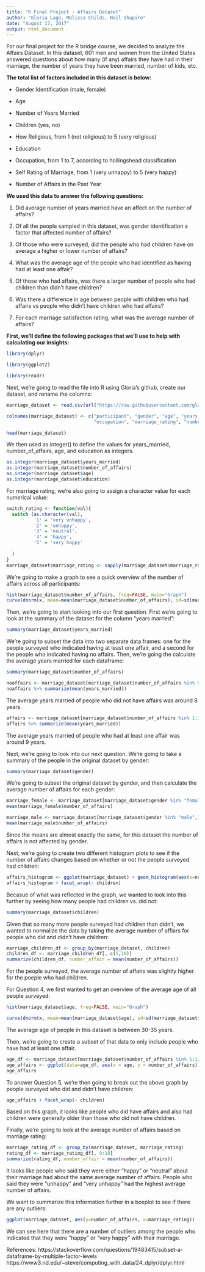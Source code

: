 ---
title: "R Final Project - Affairs Dataset"
author: "Gloria Lago, Melissa Childs, Neil Shapiro"
date: "August 17, 2017"
output: html_document
---
For our final project for the R bridge course, we decided to analyze the Affairs Dataset. In this dataset, 601 men and women from the United States answered questions about how many (if any) affairs they have had in their marriage, the number of years they have been married, number of kids, etc. 


**The total list of factors included in this dataset is below:**

  - Gender Identification (male, female)

  - Age

  - Number of Years Married

  - Children (yes, no)

  - How Religious, from 1 (not religious) to 5 (very religious)

  - Education

  - Occupation, from 1 to 7, according to hollingshead classification 

  - Self Rating of Marriage, from 1 (very unhappy) to 5 (very happy)

  - Number of Affairs in the Past Year



**We used this data to answer the following questions:**

1. Did average number of years married have an affect on the number of affairs?

2. Of all the people sampled in this dataset, was gender identification a factor that affected number of affairs?

3. Of those who were surveyed, did the people who had children have on average a higher or lower number of affairs?

4. What was the average age of the people who had identified as having had at least one affair?

5. Of those who had affairs, was there a larger number of people who had children than didn't have children? 

6. Was there a difference in age between people with children who had affairs vs people who didn't have children who had affairs?

7. For each marriage satisfaction rating, what was the average number of affairs?

**First, we'll define the following packages that we'll use to help with calculating our insights:**

```{r, echo=TRUE}
library(dplyr)
```
```{r, echo=TRUE}
library(ggplot2)
```
```{r, echo=TRUE}
library(readr)
```


Next, we're going to read the file into R using Gloria's github, create our dataset, and rename the columns:
```{r}
marriage_dataset <- read.csv(url("https://raw.githubusercontent.com/glago66/Final-Project/master/affairs.csv"))

colnames(marriage_dataset) <- c("participant", "gender", "age", "years_married", "children", "religious", "education",
                                "occupation", "marriage_rating", "number_of_affairs")

head(marriage_dataset)
```

We then used as.integer() to define the values for years_married, number_of_affairs, age, and education as integers.
```{r, message=FALSE, warning=FALSE, include=FALSE}
as.integer(marriage_dataset$years_married)
as.integer(marriage_dataset$number_of_affairs)
as.integer(marriage_dataset$age)
as.integer(marriage_dataset$education)
```
For marriage rating, we're also going to assign a character value for each numerical value:

```{r}
switch_rating <- function(val){
  switch (as.character(val),
          '1' = 'very unhappy',
          '2' = 'unhappy',
          '3' = 'neutral',
          '4' = 'happy',
          '5' = 'very happy'
          
  )
}
marriage_dataset$marriage_rating <- sapply(marriage_dataset$marriage_rating, switch_rating)
```



We're going to make a graph to see a quick overview of the number of affairs across all participants:

```{r}
hist(marriage_dataset$number_of_affairs, freq=FALSE, main="Graph") 
curve(dnorm(x, mean=mean(marriage_dataset$number_of_affairs), sd=sd(marriage_dataset$number_of_affairs)), add = TRUE, col='tomato3', lwd= '3') 
```



Then, we're going to start looking into our first question. First we're going to look at the summary of the dataset for the column "years married":
```{r}
summary(marriage_dataset$years_married)

```

We're going to subset the data into two separate data frames: one for the people surveyed who indicated having at least one affair, and a second for the people who indicated having no affairs. Then, we're going the calculate the average years married for each dataframe:
```{r}
summary(marriage_dataset$number_of_affairs)
```
```{r}
noaffairs <- marriage_dataset[marriage_dataset$number_of_affairs %in% 0,]
noaffairs %>% summarize(mean(years_married))
```
The average years married of people who did not have affairs was around 8 years.


```{r}
affairs <- marriage_dataset[marriage_dataset$number_of_affairs %in% 1:12,]
affairs %>% summarize(mean(years_married))

```
The average years married of people who had at least one affair was around 9 years.

Next, we're going to look into our next question. We're going to take a summary of the people in the original dataset by gender:
```{r}
summary(marriage_dataset$gender)
```

We're going to subset the original dataset by gender, and then calculate the average number of affairs for each gender:
```{r}
marriage_female <- marriage_dataset[marriage_dataset$gender %in% "female",] 
mean(marriage_female$number_of_affairs)
```

```{r}
marriage_male <- marriage_dataset[marriage_dataset$gender %in% "male",] 
mean(marriage_male$number_of_affairs)

```
Since the means are almost exactly the same, for this dataset the number of affairs is not affected by gender.

Next, we're going to create two different histogram plots to see if the number of affairs changes based on whether or not the people surveyed had children:

```{r,message=FALSE}
affairs_histogram <- ggplot(marriage_dataset) + geom_histogram(aes(x=number_of_affairs)) 
affairs_histogram + facet_wrap(~ children)
```

Becasue of what was reflected in the graph, we wanted to look into this further by seeing how many people had children vs. did not:

```{r}
summary(marriage_dataset$children)
```


Given that so many more people surveyed had children than didn't, we wanted to normalize the data by taking the average number of affiars for people who did and didn't have children:

```{r}
marriage_children_df <- group_by(marriage_dataset, children)
children_df <- marriage_children_df[, c(5,10)]
summarize(children_df, number_affair = mean(number_of_affairs))
```
For the people surveyed, the average number of affairs was slightly higher for the poeple who had children.

For Question 4, we first wanted to get an overview of the average age of all people surveyed:

```{r}

hist(marriage_dataset$age, freq=FALSE, main="Graph")

curve(dnorm(x, mean=mean(marriage_dataset$age), sd=sd(marriage_dataset$age)), add = TRUE, col='tomato3', lwd=3) 

```


The average age of people in this dataset is between 30-35 years.

Then, we're going to create a subset of that data to only include people who have had at least one affair. 
```{r}
age_df <- marriage_dataset[marriage_dataset$number_of_affairs %in% 1:12,]
age_affairs <- ggplot(data=age_df, aes(x = age, y = number_of_affairs)) + geom_point()
age_affairs
```

To answer Question 5, we're then going to break out the above graph by people surveyed who did and didn't have children:

```{r}
age_affairs + facet_wrap(~ children)
```

Based on this graph, it looks like people who did have affairs and also had children were generally older than those who did not have children.


Finally, we're going to look at the average number of affairs based on marriage rating:

```{r}
marriage_rating_df <- group_by(marriage_dataset, marriage_rating)
rating_df <- marriage_rating_df[, 9:10]
summarize(rating_df, number_affair = mean(number_of_affairs))
```
It looks like people who said they were either "happy" or "neutral" about their marriage had about the same average number of affairs. People who said they were "unhappy" and "very unhappy" had the highest average number of affairs.

We want to summarize this information further in a boxplot to see if there are any outliers:

```{r}
ggplot(marriage_dataset, aes(y=number_of_affairs, x=marriage_rating)) + geom_boxplot()
```

We can see here that there are a number of outliers among the people who indicated that they were "happy" or "very happy" with their marriage.



References: 
https://stackoverflow.com/questions/19483415/subset-a-dataframe-by-multiple-factor-levels
https://www3.nd.edu/~steve/computing_with_data/24_dplyr/dplyr.html



